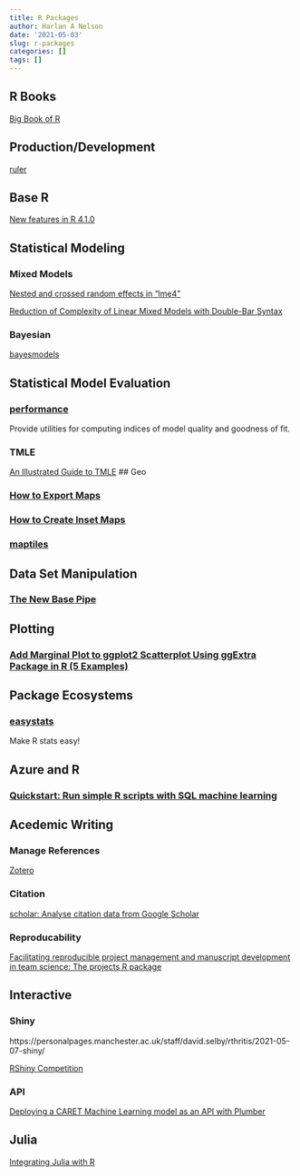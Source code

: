 ```yaml
---
title: R Packages
author: Harlan A Nelson
date: '2021-05-03'
slug: r-packages
categories: []
tags: []
---
```

## R Books

[Big Book of R](https://www.bigbookofr.com/index.html)

## Production/Development

[ruler](https://cran.r-project.org/web/packages/ruler/ruler.pdf)

## Base R

[New features in R 4.1.0](https://www.jumpingrivers.com/blog/new-features-r410-pipe-anonymous-functions/)

## Statistical Modeling

### Mixed Models

[Nested and crossed random effects in "lme4"](https://www.muscardinus.be/2017/07/lme4-random-effects/)

[Reduction of Complexity of Linear Mixed Models with Double-Bar Syntax](https://rpubs.com/Reinhold/22193)

### Bayesian

[bayesmodels](https://github.com/AlbertoAlmuinha/bayesmodels)

## Statistical Model Evaluation

### [performance](https://github.com/easystats/performance)

Provide utilities for computing indices of model quality and goodness of fit.

### TMLE 

[An Illustrated Guide to TMLE](https://www.khstats.com/blog/tmle/tutorial/)
## Geo

### [How to Export Maps](https://riatelab.github.io/mapsf/articles/web_only/how_to_export_maps.html)

### [How to Create Inset Maps](https://riatelab.github.io/mapsf/articles/web_only/how_to_create_inset_maps.html)

### [maptiles](https://github.com/riatelab/maptiles/) 

## Data Set Manipulation

### [The New Base Pipe](https://michaelbarrowman.co.uk/post/the-new-base-pipe/)

## Plotting

### [Add Marginal Plot to ggplot2 Scatterplot Using ggExtra Package in R (5 Examples)](https://statisticsglobe.com/ggplot2-graphic-with-marginal-plot-in-r)

## Package Ecosystems

### [easystats](https://github.com/easystats)

Make R stats easy!

## Azure and R

### [Quickstart: Run simple R scripts with SQL machine learning](https://docs.microsoft.com/en-us/sql/machine-learning/tutorials/quickstart-r-create-script?view=sql-server-ver15)


## Acedemic Writing

### Manage References

[Zotero](https://www.zotero.org/)

### Citation

[scholar: Analyse citation data from Google Scholar](https://cran.r-project.org/web/packages/scholar/vignettes/scholar.html)

### Reproducability

[Facilitating reproducible project management and manuscript development in team science: The projects R package]( https://journals.plos.org/plosone/article?id=10.1371/journal.pone.0212390)

## Interactive

### Shiny

https://personalpages.manchester.ac.uk/staff/david.selby/rthritis/2021-05-07-shiny/

[RShiny Competition](https://blog.rstudio.com/2021/03/11/time-to-shiny/)

### API

[Deploying a CARET Machine Learning model as an API with Plumber](https://www.r-bloggers.com/2021/04/deploying-a-caret-machine-learning-model-as-an-api-with-plumber/)

## Julia

[Integrating Julia with R](https://www.youtube.com/watch?v=ObYDHi_jJXk)

